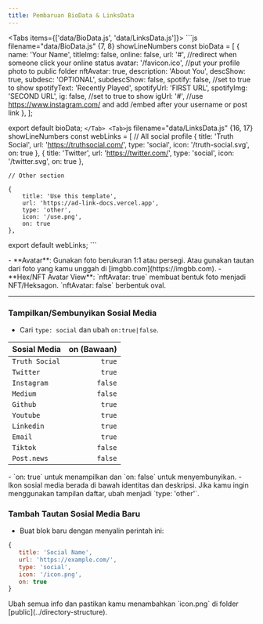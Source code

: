 ```yaml
---
title: Pembaruan BioData & LinksData
---
```


<Tabs items={['data/BioData.js', 'data/LinksData.js']}>
  <Tab>
    ```js filename="data/BioData.js" {7, 8} showLineNumbers
const bioData = [
    {
        name: 'Your Name',
        titleImg: false,
        online: false,
        url: '#', //redirect when someone click your online status
        avatar: '/favicon.ico', //put your profile photo to public folder
        nftAvatar: true,
        description: 'About You',
        descShow: true,
        subdesc: 'OPTIONAL',
        subdescShow: false,
        spotify: false, //set to true to show
        spotifyText: 'Recently Played',
        spotifyUrl: 'FIRST URL',
        spotifyImg: 'SECOND URL',
        ig: false, //set to true to show
        igUrl: '#', //use https://www.instagram.com/ and add /embed after your username or post link
    },
];

export default bioData;
      ```
  </Tab>
  <Tab>
    ```js filename="data/LinksData.js" {16, 17} showLineNumbers
const webLinks = [
    // All social profile
    {
        title: 'Truth Social',
        url: 'https://truthsocial.com/',
        type: 'social',
        icon: '/truth-social.svg',
        on: true
    },
    {
        title: 'Twitter',
        url: 'https://twitter.com/',
        type: 'social',
        icon: '/twitter.svg',
        on: true
    },
    
    // Other section

    {
        title: 'Use this template',
        url: 'https://ad-link-docs.vercel.app',
        type: 'other',
        icon: '/use.png',
        on: true
    },

export default webLinks;
      ```
  </Tab>
</Tabs>

<Callout type="info">
- **Avatar**: Gunakan foto berukuran 1:1 atau persegi. Atau gunakan tautan dari foto yang kamu unggah di [imgbb.com](https://imgbb.com).
- **Hex/NFT Avatar View**: `nftAvatar: true` membuat bentuk foto menjadi NFT/Heksagon. `nftAvatar: false` berbentuk oval.
</Callout>

---

### Tampilkan/Sembunyikan Sosial Media
- Cari `type: social` dan ubah `on:true|false`.

| Sosial Media           | on (Bawaan)    | 
| :------------ | ----------: |
| `Truth Social`       | `true`          | 
| `Twitter`       | `true`          | 
| `Instagram`     | `false`          | 
| `Medium`        | `false`          | 
| `Github`        | `true`          | 
| `Youtube`       | `true`          | 
| `Linkedin`      | `true`          | 
| `Email`         | `true`          |
| `Tiktok`    | `false`          | 
| `Post.news`      | `false`          | 

<Callout type="info">
- `on: true` untuk menampilkan dan `on: false` untuk menyembunyikan. 
- Ikon sosial media berada di bawah identitas dan deskripsi. Jika kamu ingin menggunakan tampilan daftar, ubah menjadi `type: 'other'`.
</Callout>

### Tambah Tautan Sosial Media Baru

- Buat blok baru dengan menyalin perintah ini:
```js filename="data/LinksData.js" copy
{
   title: 'Social Name',
   url: 'https://example.com/',
   type: 'social',
   icon: '/icon.png',
   on: true
}
```

<Callout type="info">
Ubah semua info dan pastikan kamu menambahkan `icon.png` di folder [public](../directory-structure).
</Callout>